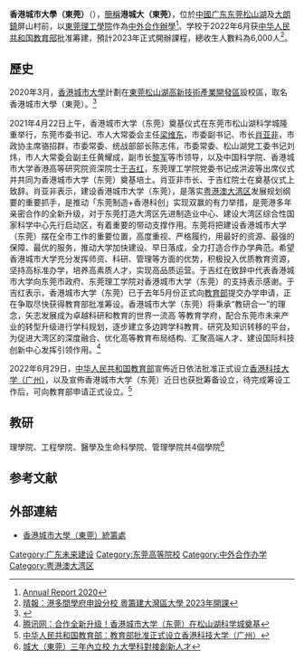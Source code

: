 {{Future}}
{{Infobox University
| 校名 = 香港城市大學（東莞）
| EnglishName = City University of Hong Kong (Dongguan)
| 校徽 = 
| 校徽說明 = 
| 校訓 = 
| 創校 = 
| 類 = [[研究型大學|研究型大學]]<br />[[中外合作办学|中外合作大学]]
| chairman = 
| president = 
| vice-president = 
| address = {{PRC}}[[广东省|广东省]][[东莞市|东莞市]]屏山村屏安路
| coor = 
| 地址 = 
| 校園 = 
| 面積 = 
| academic_staff = 
| 教授 = 
| 副教授 = 
| 助理教授 = 
| 講師 = 
| students = 
| undergrad = 
| postgrad = 
| mascot = 
| 碩士班 = 0
| 博士班 = 0
| affiliations = [[香港城市大學|香港城市大學]]
| 代表色 ={{color box|#B01861}}酒紅色<ref>{{cite web|title=城大啟用新推廣標誌以配合《2015–2020年策略性發展計劃》|url=http://wikisites.cityu.edu.hk/sites/newscentre/ch/Pages/201508041730.aspx|publisher=香港城市大學|accessdate=2015-08-06|date=2015-08-04|archive-url=https://web.archive.org/web/20150907073403/http://wikisites.cityu.edu.hk/sites/newscentre/ch/Pages/201508041730.aspx|archive-date=2015-09-07|dead-url=yes}}</ref>
| website = 
| 機構成員 = 
| logo = 
}}
'''香港城市大學（東莞）'''（{{lang-en|City University of Hong Kong (Dongguan)}}），[[簡稱|簡稱]]'''港城大（東莞）'''，位於[[中國|中國]][[广东省|广东]][[东莞市|东莞]][[松山湖|松山湖]]及[[大朗镇|大朗鎮]]屏山村前，以[[東莞理工學院|東莞理工學院]]作為[[中外合作辦學|中外合作辦學]]<ref>[https://www.cityu.edu.hk/cpro/eportal/publication/annual_report/pdf/CityU-AR20-Fullset.pdf Annual Report 2020]</ref>。学校于2022年6月获[[中华人民共和国教育部|中华人民共和国教育部]]批准筹建，預計2023年正式開辦課程，總收生人數料為6,000人<ref>[https://skypost.ulifestyle.com.hk/article/2933189/%E6%B8%AF%E5%A4%9A%E9%96%93%E5%AD%B8%E5%BA%9C%E7%94%B3%E8%A8%AD%E5%88%86%E6%A0%A1%20%E7%B2%B5%E7%B1%8C%E5%BB%BA%E5%A4%A7%E7%81%A3%E5%8D%80%E5%A4%A7%E5%AD%B8%202023%E5%B9%B4%E9%96%8B%E8%AA%B2 晴報：港多間學府申設分校 粵籌建大灣區大學 2023年開課]</ref>。

== 歷史 ==
2020年3月，[[香港城市大學|香港城市大學]]計劃在[[東莞松山湖高新技術產業開發區|東莞松山湖高新技術產業開發區]]設校區，取名香港城市大學（東莞）。<ref>{{cite web|url=https://hd.stheadline.com/news/realtime/hk/1716360/即時-港聞-獨家-城大分校落戶東莞-55公頃土地通過審批|title=城大分校落戶東莞 55公頃土地通過審批|accessdate=2020-09-22|archive-date=2020-09-20|archive-url=https://web.archive.org/web/20200920004448/https://hd.stheadline.com/news/realtime/hk/1716360/%E5%8D%B3%E6%99%82-%E6%B8%AF%E8%81%9E-%E7%8D%A8%E5%AE%B6-%E5%9F%8E%E5%A4%A7%E5%88%86%E6%A0%A1%E8%90%BD%E6%88%B6%E6%9D%B1%E8%8E%9E-55%E5%85%AC%E9%A0%83%E5%9C%9F%E5%9C%B0%E9%80%9A%E9%81%8E%E5%AF%A9%E6%89%B9|dead-url=no}}</ref>

2021年4月22日上午，香港城市大学（东莞）奠基仪式在东莞市松山湖科学城隆重举行，东莞市委书记、市人大常委会主任[[梁维东|梁维东]]，市委副书记、市长[[肖亚非|肖亚非]]，市政协主席骆招群，市委常委、统战部部长陈志伟，市委常委、松山湖党工委书记刘炜，市人大常委会副主任黄耀成，副市长[[黎军|黎军]]等市领导，以及中国科学院、香港城市大学香港高等研究院资深院士[[于吉红|于吉红]]，东莞理工学院党委书记成洪波等出席仪式并共同为香港城市大学（东莞）奠基培土。肖亚非市长、于吉红院士在奠基仪式上致辞。肖亚非表示，建设香港城市大学（东莞），是落实[[粤港澳大湾区|粤港澳大湾区]]发展规划纲要的重要抓手，是推动「东莞制造+香港科创」实现双赢的有力举措，是莞港多年亲密合作的全新升级，对于东莞打造大湾区先进制造业中心、建设大湾区综合性国家科学中心先行启动区，有着重要的带动支撑作用。东莞将把建设香港城市大学（东莞）摆在全市工作的重要位置，高度重视、严格履约，用最好的资源、最强的保障、最优的服务，推动大学加快建设、早日落成，全力打造合作办学典范。希望香港城市大学充分发挥师资、科研、管理等方面的优势，积极投入优质教育资源，坚持高标准办学，培养高素质人才，实现高品质运营。于吉红在致辞中代表香港城市大学向东莞市政府、东莞理工学院对香港城市大学（东莞）的支持表示感谢。于吉红表示，香港城市大学（东莞）已于去年5月份正式向[[中華人民共和國教育部|教育部]]提交办学申请，正在争取尽快获得教育部批准筹设。香港城市大学（东莞）将秉承“教研合一”的理念，矢志发展成为卓越科研和教育的世界一流高
等教育学府，配合东莞市未来产业的转型升级进行学科规划，逐步建立多边跨学科教育、研究及知识转移的平台，为促进大湾区的深度融合、优化高等教育布局结构、汇聚高端人才、建设国际科技创新中心发挥引领作用。<ref>[https://new.qq.com/omn/20210422/20210422A05D7000.html  腾讯网：合作全新升级！香港城市大学（东莞）在松山湖科学城奠基]</ref>

2022年6月29日，[[中华人民共和国教育部|中华人民共和国教育部]]宣佈近日依法批准正式设立[[香港科技大学（广州）|香港科技大学（广州）]]，以及宣佈香港城市大学（东莞）近日也获批筹备设立，待完成筹设工作后，可向教育部申请正式设立。<ref>[http://www.moe.gov.cn/jyb_xwfb/gzdt_gzdt/s5987/202206/t20220629_641653.html  中华人民共和国教育部：教育部批准正式设立香港科技大学（广州）]</ref>

==教研==
理學院、工程學院、醫學及生命科學院、管理學院共4個學院<ref>[http://paper.wenweipo.com/2021/04/23/CH2104230002.htm 城大（東莞）三年內立校 九大學科對接創新人才]</ref>

== 参考文献 ==
{{Reflist}}

== 外部連結 ==
*[https://www.cityu.edu.hk/zh-hk/taxonomy/term/9461 香港城市大學（東莞）統籌處]

{{香港城市大學}}
{{粤港澳大湾区}}
{{广东高等院校}}
[[Category:广东未来建设|Category:广东未来建设]]
[[Category:东莞高等院校|Category:东莞高等院校]]
[[Category:中外合作办学|Category:中外合作办学]]
[[Category:粤港澳大湾区|Category:粤港澳大湾区]]